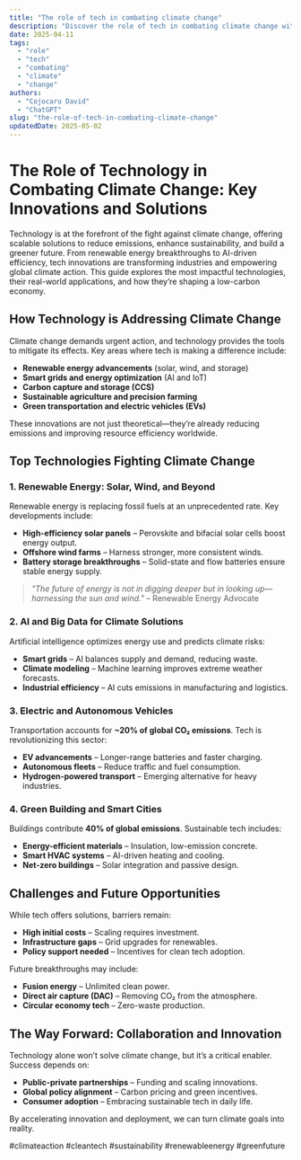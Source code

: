 ```yaml
---
title: "The role of tech in combating climate change"
description: "Discover the role of tech in combating climate change with this in-depth guide, providing actionable insights and practical tips to boost your knowledge and results."
date: 2025-04-11
tags:
  - "role"
  - "tech"
  - "combating"
  - "climate"
  - "change"
authors:
  - "Cojocaru David"
  - "ChatGPT"
slug: "the-role-of-tech-in-combating-climate-change"
updatedDate: 2025-05-02
---
```


# The Role of Technology in Combating Climate Change: Key Innovations and Solutions  

Technology is at the forefront of the fight against climate change, offering scalable solutions to reduce emissions, enhance sustainability, and build a greener future. From renewable energy breakthroughs to AI-driven efficiency, tech innovations are transforming industries and empowering global climate action. This guide explores the most impactful technologies, their real-world applications, and how they’re shaping a low-carbon economy.  

## How Technology is Addressing Climate Change  

Climate change demands urgent action, and technology provides the tools to mitigate its effects. Key areas where tech is making a difference include:  

- **Renewable energy advancements** (solar, wind, and storage)  
- **Smart grids and energy optimization** (AI and IoT)  
- **Carbon capture and storage (CCS)**  
- **Sustainable agriculture and precision farming**  
- **Green transportation and electric vehicles (EVs)**  

These innovations are not just theoretical—they’re already reducing emissions and improving resource efficiency worldwide.  

## Top Technologies Fighting Climate Change  

### 1. Renewable Energy: Solar, Wind, and Beyond  

Renewable energy is replacing fossil fuels at an unprecedented rate. Key developments include:  

- **High-efficiency solar panels** – Perovskite and bifacial solar cells boost energy output.  
- **Offshore wind farms** – Harness stronger, more consistent winds.  
- **Battery storage breakthroughs** – Solid-state and flow batteries ensure stable energy supply.  

> _"The future of energy is not in digging deeper but in looking up—harnessing the sun and wind."_ – Renewable Energy Advocate  

### 2. AI and Big Data for Climate Solutions  

Artificial intelligence optimizes energy use and predicts climate risks:  

- **Smart grids** – AI balances supply and demand, reducing waste.  
- **Climate modeling** – Machine learning improves extreme weather forecasts.  
- **Industrial efficiency** – AI cuts emissions in manufacturing and logistics.  

### 3. Electric and Autonomous Vehicles  

Transportation accounts for **~20% of global CO₂ emissions**. Tech is revolutionizing this sector:  

- **EV advancements** – Longer-range batteries and faster charging.  
- **Autonomous fleets** – Reduce traffic and fuel consumption.  
- **Hydrogen-powered transport** – Emerging alternative for heavy industries.  

### 4. Green Building and Smart Cities  

Buildings contribute **40% of global emissions**. Sustainable tech includes:  

- **Energy-efficient materials** – Insulation, low-emission concrete.  
- **Smart HVAC systems** – AI-driven heating and cooling.  
- **Net-zero buildings** – Solar integration and passive design.  

## Challenges and Future Opportunities  

While tech offers solutions, barriers remain:  

- **High initial costs** – Scaling requires investment.  
- **Infrastructure gaps** – Grid upgrades for renewables.  
- **Policy support needed** – Incentives for clean tech adoption.  

Future breakthroughs may include:  

- **Fusion energy** – Unlimited clean power.  
- **Direct air capture (DAC)** – Removing CO₂ from the atmosphere.  
- **Circular economy tech** – Zero-waste production.  

## The Way Forward: Collaboration and Innovation  

Technology alone won’t solve climate change, but it’s a critical enabler. Success depends on:  

- **Public-private partnerships** – Funding and scaling innovations.  
- **Global policy alignment** – Carbon pricing and green incentives.  
- **Consumer adoption** – Embracing sustainable tech in daily life.  

By accelerating innovation and deployment, we can turn climate goals into reality.  

#climateaction #cleantech #sustainability #renewableenergy #greenfuture